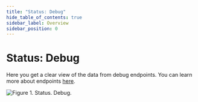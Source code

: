 ```yaml
---
title: "Status: Debug"
hide_table_of_contents: true
sidebar_label: Overview
sidebar_position: 0
---
```



# Status: Debug

Here you get a clear view of the data from debug endpoints. You can learn more about endpoints [here](../../../../server/troubleshooting/debug-endpoints.mdx).

![Figure 1. Status. Debug.](./assets/debug-endpoints-studio-1.png)
